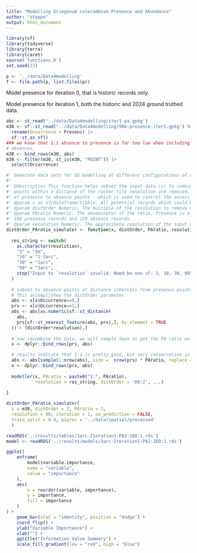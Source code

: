 ```yaml
---
title: "Modelling Eriogonum coloradense Presence and Abundance"
author: "steppe"
output: html_document
---
```


```r
library(sf)
library(tidyverse)
library(terra)
library(caret)
source('functions.R')
set.seed(23)
```

```r
p <- '../data/Data4modelling'
f <- file.path(p, list.files(p))
```

Model presence for iteration 0, that is historic records only. 

Model presence for iteration 1, both the historic and 2024 ground truthed data. 
```r

abs <- st_read('../data/Data4modelling/iter1-pa.gpkg')
m30 <- sf::st_read("../data/Data4modelling/90m-presence-iter1.gpkg") %>% 
  rename(Occurrence = Presenc) |>
  sf::st_as_sf() 
### we know that 1:1 absence to presence is far too low when including the 'local'
# absences. 
m30 <- bind_rows(m30, abs)
m30 <- filter(m30, st_is(m30, "POINT")) |>
  select(Occurrence)

#' Generate data sets for SD modelling at different configurations of distOrders and PAratios
#' 
#' @description This function helps subset the input data (x) to combinations of distOrders- where
#' points within x distance of the raster tile resolution are removed, and PAratios the ratio
#' of presence to absence points - which is used to control the excess of absence points. 
#' @param x an sf/dataframe/tibble. All potential records which could be used for modelling
#' @param distOrder Numeric. The multiple of the resolution to remove near absences by. One of: 0, 1, 2, 4, 8 etc.
#' @param PAratio Numeric. The denominator of the ratio, Presence is always 1, so 1.5 would indicate
#' 100 presence records and 150 absence records. 
#' @param resolution Numeric. The approximate resolution of the input data set, one of: 3, 10, 30, 90.
distOrder_PAratio_simulator <- function(x, distOrder, PAratio, resolution, ...){
  
  res_string <- switch(
    as.character(resolution),
    "3" = "3m",
    "10" = "1-3arc",
    "30" = "1arc",
    "90" = "3arc",
    stop("Input to `resolution` invalid. Need be one of: 3, 10, 30, 90")
  )
    
  # subset to absence points at distance intervals from presence points. 
  # This accomplishes the distOrder parameter. 
  abs <- x[x$Occurrence==0,]
  prs <- x[x$Occurrence==1,]
  abs <- abs[as.numeric(sf::st_distance(
    abs,
    prs[sf::st_nearest_feature(abs, prs),], by_element = TRUE
  )) > (distOrder*resolution),]
  
  # now recombine the data, we will sample down to get the PA ratio we need. 
  x <- dplyr::bind_rows(prs, abs)

  # results indicate that 3:1 is pretty good, but very conservative in terms of suitable habitat
  abs <- abs[sample(1:nrow(abs), size =  nrow(prs) * PAratio, replace = F),]
  x <- dplyr::bind_rows(prs, abs)
  
  modeller(x, PAratio = paste0("1:", PAratio),
           resolution = res_string, distOrder = 'DO:2', ...)
  
}

distOrder_PAratio_simulator(
  x = m30, distOrder = 2, PAratio = 2,
  resolution = 90, iteration = 1, se_prediction = FALSE,
  train_split = 0.9, p2proc = '../data/spatial/processed'
  )


```


```r
readRDS('../results/tables/3arc-Iteration1-PA2:1DO:1.rds')
model <- readRDS('../results/models/3arc-Iteration1-PA2:1DO:1.rds')

ggplot(
    enframe(
        model$variable.importance,
        name = "variable",
        value = "importance"
    ),
    aes(
        x = reorder(variable, importance),
        y = importance,
        fill = importance
    )
) +
    geom_bar(stat = "identity", position = "dodge") +
    coord_flip() +
    ylab("Variable Importance") +
    xlab("") +
    ggtitle("Information Value Summary") +
    scale_fill_gradient(low = "red", high = "blue")

```
